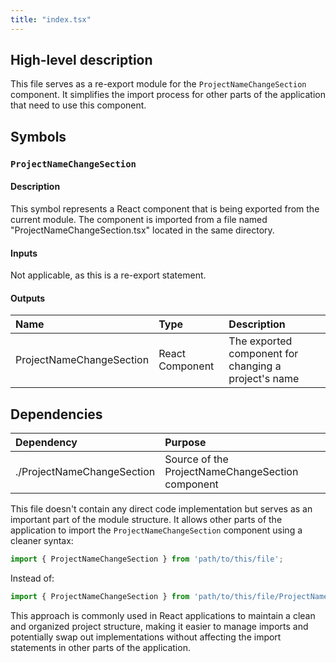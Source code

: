 ```yaml
---
title: "index.tsx"
---
```


## High-level description
This file serves as a re-export module for the `ProjectNameChangeSection` component. It simplifies the import process for other parts of the application that need to use this component.

## Symbols

### `ProjectNameChangeSection`
#### Description
This symbol represents a React component that is being exported from the current module. The component is imported from a file named "ProjectNameChangeSection.tsx" located in the same directory.

#### Inputs
Not applicable, as this is a re-export statement.

#### Outputs
| Name | Type | Description |
|:-----|:-----|:------------|
| ProjectNameChangeSection | React Component | The exported component for changing a project's name |

## Dependencies
| Dependency | Purpose |
|:-----------|:--------|
| ./ProjectNameChangeSection | Source of the ProjectNameChangeSection component |

This file doesn't contain any direct code implementation but serves as an important part of the module structure. It allows other parts of the application to import the `ProjectNameChangeSection` component using a cleaner syntax:

```javascript
import { ProjectNameChangeSection } from 'path/to/this/file';
```

Instead of:

```javascript
import { ProjectNameChangeSection } from 'path/to/this/file/ProjectNameChangeSection';
```

This approach is commonly used in React applications to maintain a clean and organized project structure, making it easier to manage imports and potentially swap out implementations without affecting the import statements in other parts of the application.